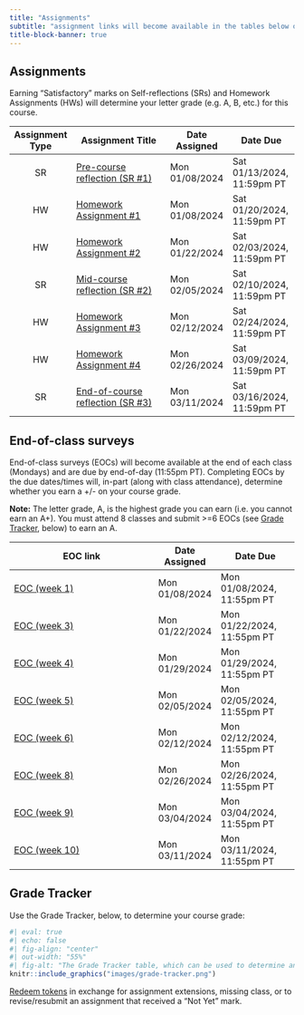 ```yaml
---
title: "Assignments"
subtitle: "assignment links will become available in the tables below on the dates that they are assigned"
title-block-banner: true
---
```


## Assignments

Earning "Satisfactory" marks on Self-reflections (SRs) and Homework Assignments (HWs) will determine your letter grade (e.g. A, B, etc.) for this course.

| Assignment Type | Assignment Title                                      | Date Assigned  | Date Due                   |
|:---------------:|-------------------------------------------------------|----------------|----------------------------|
| SR              | [Pre-course reflection (SR #1)](assignments/SR1-precourse.qmd)    | Mon 01/08/2024 | Sat 01/13/2024, 11:59pm PT |
| HW              | [Homework Assignment #1](assignments/HW1.qmd)                     | Mon 01/08/2024 | Sat 01/20/2024, 11:59pm PT | 
| HW              | [Homework Assignment #2](assignments/HW2.qmd)                     | Mon 01/22/2024 | Sat 02/03/2024, 11:59pm PT |
| SR              | [Mid-course reflection (SR #2)](assignments/SR2-midcourse.qmd)    | Mon 02/05/2024 | Sat 02/10/2024, 11:59pm PT |
| HW              | [Homework Assignment #3](assignments/HW3.qmd)                     | Mon 02/12/2024 | Sat 02/24/2024, 11:59pm PT |
| HW              | [Homework Assignment #4](assignments/HW4.qmd)                     | Mon 02/26/2024 | Sat 03/09/2024, 11:59pm PT |
| SR              | [End-of-course reflection (SR #3)](assignments/SR3-endcourse.qmd) | Mon 03/11/2024 | Sat 03/16/2024, 11:59pm PT |

## End-of-class surveys

End-of-class surveys (EOCs) will become available at the end of each class (Mondays) and are due by end-of-day (11:55pm PT). Completing EOCs by the due dates/times will, in-part (along with class attendance), determine whether you earn a +/- on your course grade. 

**Note:** The letter grade, A, is the highest grade you can earn (i.e. you cannot earn an A+). You must attend 8 classes and submit >=6 EOCs (see [Grade Tracker](assignments.qmd#grade-tracker), below) to earn an A.

| EOC link                                             | Date Assigned  | Date Due                   |
|------------------------------------------------------|----------------|----------------------------|
| [EOC (week 1)](https://forms.gle/aPGfCircFN1AZfSe9)  | Mon 01/08/2024 | Mon 01/08/2024, 11:55pm PT |
| [EOC (week 3)](https://forms.gle/2BockakcBR7rsm26A)  | Mon 01/22/2024 | Mon 01/22/2024, 11:55pm PT |
| [EOC (week 4)](https://forms.gle/kwfaWciZNu4fCzKN7)  | Mon 01/29/2024 | Mon 01/29/2024, 11:55pm PT |
| [EOC (week 5)](https://forms.gle/cLtHBybg6kgVDzQSA)  | Mon 02/05/2024 | Mon 02/05/2024, 11:55pm PT |
| [EOC (week 6)](https://forms.gle/XbKrjoSpapzTAAPT7)  | Mon 02/12/2024 | Mon 02/12/2024, 11:55pm PT |
| [EOC (week 8)](https://forms.gle/aqUwck6jABKRUfYMA)  | Mon 02/26/2024 | Mon 02/26/2024, 11:55pm PT |
| [EOC (week 9)](https://forms.gle/2Sz98wAUbSFq7Tqt6)  | Mon 03/04/2024 | Mon 03/04/2024, 11:55pm PT |
| [EOC (week 10)](https://forms.gle/dEmgAhCMDnnhbNqK7) | Mon 03/11/2024 | Mon 03/11/2024, 11:55pm PT |

## Grade Tracker 

Use the Grade Tracker, below, to determine your course grade:

```r
#| eval: true 
#| echo: false
#| fig-align: "center"
#| out-width: "55%" 
#| fig-alt: "The Grade Tracker table, which can be used to determine an individual's course grade based on the number of 'Satisfactory' assignments completed, as well as descriptions on how to earn and use tokens"
knitr::include_graphics("images/grade-tracker.png")
```

[Redeem tokens](https://docs.google.com/forms/d/e/1FAIpQLSdOP32K7_A3zzENvYQvIBCnLveaLE-exnFlqDV1xBWz66rWoA/viewform) in exchange for assignment extensions, missing class, or to revise/resubmit an assignment that received a "Not Yet" mark.
